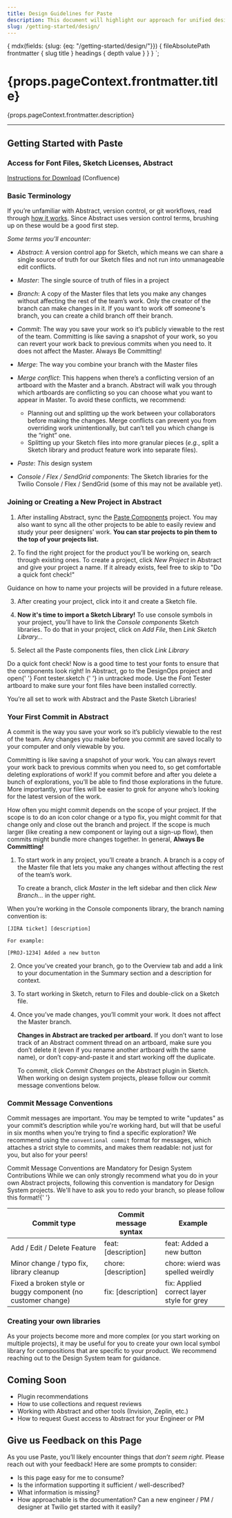 ```yaml
---
title: Design Guidelines for Paste
description: This document will highlight our approach for unified design libraries, tips for getting started, and similar resources for Product Designers using Paste.
slug: /getting-started/design/
---
```



  {
    mdx(fields: {slug: {eq: "/getting-started/design/"}}) {
      fileAbsolutePath
      frontmatter {
        slug
        title
      }
      headings {
        depth
        value
      }
    }
  }
`;

<content>

<h1>{props.pageContext.frontmatter.title}</h1>

<p>{props.pageContext.frontmatter.description}</p>

</content>

---

<contentwrapper>

<PageAside data={props.data.mdx} headings={props.data.mdx.headings} />

<content>

## Getting Started with Paste

### Access for Font Files, Sketch Licenses, Abstract

[Instructions for Download](https://wiki.hq.twilio.com/x/sTQdCw) (Confluence)

### Basic Terminology

If you’re unfamiliar with Abstract, version control, or git workflows, read through <a href="https://www.goabstract.com/how-it-works/">how it works</a>. Since Abstract uses version control terms, brushing up on these would be a good first step.

_Some terms you'll encounter:_

- _Abstract_: A version control app for Sketch, which means we can share a single source of truth for our Sketch files and not run into unmanageable edit conflicts.

- _Master_: The single source of truth of files in a project

- _Branch_: A copy of the Master files that lets you make any changes without affecting the rest of the team’s work. Only the creator of the branch can make changes in it. If you want to work off someone's branch, you can create a child branch off their branch.

- _Commit_: The way you save your work so it’s publicly viewable to the rest of the team. Committing is like saving a snapshot of your work, so you can revert your work back to previous commits when you need to. It does not affect the Master. Always Be Committing!

- _Merge_: The way you combine your branch with the Master files

- _Merge conflict_: This happens when there’s a conflicting version of an artboard with the Master and a branch. Abstract will walk you through which artboards are conflicting so you can choose what you want to appear in Master. To avoid these conflicts, we recommend:

  - Planning out and splitting up the work between your collaborators before making the changes. Merge conflicts can prevent you from overriding work unintentionally, but can’t tell you which change is the “right” one.
  - Splitting up your Sketch files into more granular pieces (_e.g._, split a Sketch library and product feature work into separate files).

- _Paste_: _This_ design system

- _Console / Flex / SendGrid components_: The Sketch libraries for the Twilio Console / Flex / SendGrid (some of this may not be available yet).

### Joining or Creating a New Project in Abstract

1. After installing Abstract, sync the [Paste Components](https://share.goabstract.com/786b3d8f-b87a-4140-af7d-eb4cdd40e8ed?) project. You may also want to sync all the other projects to be able to easily review and study your peer designers’ work. **You can star projects to pin them to the top of your projects list.**

2. To find the right project for the product you’ll be working on, search through existing ones. To create a project, click _New Project_ in Abstract and give your project a name. If it already exists, feel free to skip to "Do a quick font check!"

<Callout>
  <CalloutText>Guidance on how to name your projects will be provided in a future release.</CalloutText>
</Callout>

3. After creating your project, click into it and create a Sketch file.

4. **Now it's time to import a Sketch Library!** To use console symbols in your project, you’ll have to link the _Console components_ Sketch libraries. To do that in your project, click on _Add File_, then _Link Sketch Library..._

5. Select all the Paste components files, then click _Link Library_

<Callout>
  <CalloutTitle as="h4">Do a quick font check!</CalloutTitle>
  <CalloutText>
    Now is a good time to test your fonts to ensure that the components look right! In Abstract, go to the DesignOps
    project and open{' '}
    <Anchor href="https://share.goabstract.com/c33c9dd8-5b0a-48a3-ab56-83a6fdffa869?sha=9a058708bfc5c9f741f3e62195e18e2cdc6ba329">
      Font tester.sketch
    </Anchor>{' '}
    in untracked mode. Use the Font Tester artboard to make sure your font files have been installed correctly.
  </CalloutText>
</Callout>

You’re all set to work with Abstract and the Paste Sketch Libraries!

### Your First Commit in Abstract

A commit is the way you save your work so it’s publicly viewable to the rest of the team. Any changes you make before you commit are saved locally to your computer and only viewable by you.

Committing is like saving a snapshot of your work. You can always revert your work back to previous commits when you need to, so get comfortable deleting explorations of work! If you commit before and after you delete a bunch of explorations, you’ll be able to find those explorations in the future. More importantly, your files will be easier to grok for anyone who’s looking for the latest version of the work.

How often you might commit depends on the scope of your project. If the scope is to do an icon color change or a typo fix, you might commit for that change only and close out the branch and project. If the scope is much larger (like creating a new component or laying out a sign-up flow), then commits might bundle more changes together. In general, **Always Be Committing!**

1. To start work in any project, you’ll create a branch. A branch is a copy of the Master file that lets you make any changes without affecting the rest of the team’s work.

   To create a branch, click _Master_ in the left sidebar and then click _New Branch…_ in the upper right.

When you’re working in the Console components library, the branch naming convention is:

```
[JIRA ticket] [description]

For example:

[PROJ-1234] Added a new button
```

2. Once you’ve created your branch, go to the Overview tab and add a link to your documentation in the Summary section and a description for context.

3. To start working in Sketch, return to Files and double-click on a Sketch file.

4. Once you’ve made changes, you’ll commit your work. It does not affect the Master branch.

   **Changes in Abstract are tracked per artboard.** If you don’t want to lose track of an Abstract comment thread on an artboard, make sure you don’t delete it (even if you rename another artboard with the same name), or don’t copy-and-paste it and start working off the duplicate.

   To commit, click _Commit Changes_ on the Abstract plugin in Sketch. When working on design system projects, please follow our commit message conventions below.

### Commit Message Conventions

Commit messages are important. You may be tempted to write "updates" as your commit’s description while you're working hard, but will that be useful in six months when you’re trying to find a specific exploration? We recommend using the `conventional commit` format for messages, which attaches a strict style to commits, and makes them readable: not just for you, but also for your peers!

<Callout variant="warning">
  <CalloutTitle as="h4">Commit Message Conventions are Mandatory for Design System Contributions</CalloutTitle>
  <CalloutText>
    While we can only strongly recommend what you do in your own Abstract projects, following this convention is
    mandatory for Design System projects. We'll have to ask you to redo your branch, so please follow this format!{' '}
  </CalloutText>
</Callout>

| Commit type                                                  | Commit message syntax | Example                                   |
| ------------------------------------------------------------ | --------------------- | ----------------------------------------- |
| Add / Edit / Delete Feature                                  | feat: [description]   | feat: Added a new button                  |
| Minor change / typo fix, library cleanup                     | chore: [description]  | chore: wierd was spelled weirdly          |
| Fixed a broken style or buggy component (no customer change) | fix: [description]    | fix: Applied correct layer style for grey |

### Creating your own libraries

As your projects become more and more complex (or you start working on multiple projects), it may be useful for you to create your own local symbol library for compositions that are specific to your product. We recommend reaching out to the Design System team for guidance.

## Coming Soon

- Plugin recommendations
- How to use collections and request reviews
- Working with Abstract and other tools (Invision, Zeplin, etc.)
- How to request Guest access to Abstract for your Engineer or PM

## Give us Feedback on this Page

As you use Paste, you’ll likely encounter things that _don’t seem right_. Please reach out with your feedback! Here are some prompts to consider:

- Is this page easy for me to consume?
- Is the information supporting it sufficient / well-described?
- What information is missing?
- How approachable is the documentation? Can a new engineer / PM / designer at Twilio get started with it easily?

</content>

</contentwrapper>
